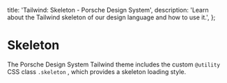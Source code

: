 
  title: 'Tailwind: Skeleton - Porsche Design System',
  description: 'Learn about the Tailwind skeleton of our design language and how to use it.',
};

# Skeleton

<TableOfContents headings={[]} />

The Porsche Design System Tailwind theme includes the custom `@utility` CSS class `.skeleton` , which provides a
skeleton loading style.

<ComponentStory story={skeletonStory} />
